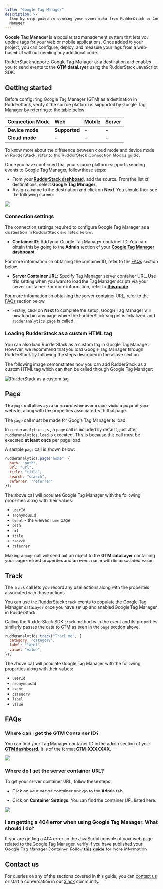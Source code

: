 ```yaml
---
title: "Google Tag Manager"
description: >-
  Step-by-step guide on sending your event data from RudderStack to Google Tag
  Manager
---
```


[**Google Tag Manager**](https://support.google.com/tagmanager) is a popular tag management system that lets you update tags for your web or mobile applications. Once added to your project, you can configure, deploy, and measure your tags from a web-based UI without needing any additional code.

RudderStack supports Google Tag Manager as a destination and enables you to send events to the **GTM dataLayer** using the <Link to="/sources/sdks/rudderstack-javascript-sdk/">RudderStack JavaScript SDK</Link>.

## Getting started

Before configuring Google Tag Manager (GTM) as a destination in RudderStack, verify if the source platform is supported by Google Tag Manager by referring to the table below:

| **Connection Mode** | **Web**       | **Mobile** | **Server** |
| :------------------ | :------------ | :--------- | :--------- |
| **Device mode**     | **Supported** | -          | -          |
| **Cloud mode**      | -             | -          | -          |

<div class="infoBlock">
To know more about the difference between cloud mode and device mode in RudderStack, refer to the <Link to="/destinations/rudderstack-connection-modes/">RudderStack Connection Modes</Link> guide.
</div>

Once you have confirmed that your source platform supports sending events to Google Tag Manager, follow these steps:

* From your [**RudderStack dashboard**](https://app.rudderstack.com/), add the source. From the list of destinations, select **Google Tag Manager**.
* Assign a name to the destination and click on **Next**. You should then see the following screen:

<img src="../../assets/event-stream-destinations/gtm-connection-settings.png" />

### Connection settings

The connection settings required to configure Google Tag Manager as a destination in RudderStack are listed below:

- **Container ID**: Add your Google Tag Manager container ID. You can obtain this by going to the **Admin** section of your [**Google Tag Manager dashboard**](https://tagmanager.google.com/#/admin/).

<div class="infoBlock">
 
 For more information on obtaining the container ID, refer to the <a href="#faqs">FAQs</a> section below.
</div>

- **Server Container URL**: Specify Tag Manager server container URL. Use this setting when you want to load the Tag Manager scripts via your server container. For more information, refer to [**this guide**](https://developers.google.com/tag-platform/tag-manager/server-side/send-data#load_google_scripts).

<div class="infoBlock">
For more information on obtaining the server container URL, refer to the <a href="#faqs">FAQs</a> section below.
</div>

- Finally, click on **Next** to complete the setup. Google Tag Manager will now load on any page where the RudderStack snippet is initialized, and `rudderanalytics.page` is called.

### Loading RudderStack as a custom HTML tag

You can also load RudderStack as a custom tag in Google Tag Manager. However, we recommend that you load Google Tag Manager through RudderStack by following the steps described in the above section.

The following image demonstrates how you can add RudderStack as a custom HTML tag which can then be called through Google Tag Manager:

<img src="../../assets/event-stream-destinations/rudderstack-custom-html-gtm.png" alt="RudderStack as a custom tag" />

## Page

The `page` call allows you to record whenever a user visits a page of your website, along with the properties associated with that page. 

<div class="warningBlock">

The  <code class="inline-code">page</code> call must be made for Google Tag Manager to load.
</div>

<div class="infoBlock">

In <code class="inline-code">rudderanalytics.js</code> , a <code class="inline-code">page</code> call is included by default, just after `rudderanalytics.load` is executed. This is because this call must be executed <strong>at least once</strong> per page load.
</div>

A sample `page` call is shown below:

```javascript
rudderanalytics.page("home", {
  path: "path",
  url: "url",
  title: "title",
  search: "search",
  referrer: "referrer"
});
```

The above call will populate Google Tag Manager with the following properties along with their values:

- `userId`
- `anonymousId`
- `event` - the viewed `home` page
- `path`
- `url`
- `title`
- `search`
- `referrer`

<div class="infoBlock">

Making a <code class="inline-code">page</code> call will send out an object to the <strong>GTM dataLayer</strong> containing your page-related properties and an event name with its associated value.
</div>

## Track

The `track` call lets you record any user actions along with the properties associated with those actions.

<div class="infoBlock">

You can use the RudderStack <code class="inline-code">track</code> events to populate the Google Tag Manager <code class="inline-code">dataLayer</code> once you have set up and enabled Google Tag Manager in RudderStack.
</div>

Calling the RudderStack SDK `track` method with the event and its properties similarly passes the data to GTM as seen in the <Link to="#page">`page`</Link> section above.

```javascript
rudderanalytics.track("Track me", {
  category: "category",
  label: "label",
  value: "value",
});
```

The above call will populate Google Tag Manager with the following properties along with their values:

- `userId`
- `anonymousId`
- `event`
- `category`
- `label`
- `value`

## FAQs

### Where can I get the GTM Container ID?

You can find your Tag Manager container ID in the admin section of your [**GTM dashboard**](https://tagmanager.google.com/#/admin/). It is of the format **GTM-XXXXXXX**.

<img src="../../assets/event-stream-destinations/rudderstack-container-id.png" />

### Where do I get the server container URL?

To get your server container URL, follow these steps:

- Click on your server container and go to the **Admin** tab.

- Click on **Container Settings**. You can find the container URL listed here.

<img src="../../assets/event-stream-destinations/rudderstack-server-container-url.png" />

### I am getting a 404 error when using Google Tag Manager. What should I do?

If you are getting a 404 error on the JavaScript console of your web page related to the Google Tag Manager, verify if you have published your Google Tag Manager Container. Follow [**this guide**](https://support.google.com/tagmanager/answer/6107163?hl=en) for more information.

## Contact us

For queries on any of the sections covered in this guide, you can [contact us](mailto:%20docs@rudderstack.com) or start a conversation in our [Slack](https://rudderstack.com/join-rudderstack-slack-community) community.
